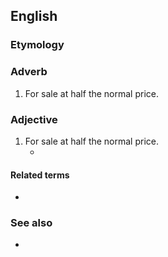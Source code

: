 ==English==

===Etymology===
{{prefix|en|half|price}}

===Adverb===
{{en-adv|-}}

# For sale at half the normal price.

===Adjective===
{{en-adj|-}}

# For sale at half the normal price.
#* {{quote-journal|en|date=2021 October 6|title=Network News: New recruits go free|journal=RAIL|issue=941|page=21|text=West Midlands residents who have just found a new job can get two months' free rail, bus and tram travel to work, plus '''half-price''' tickets for a further four weeks, under a new Workwise scheme.}}

====Related terms====
* {{l|en|half-rate}}

===See also===
* {{l|en|BOGOF}}